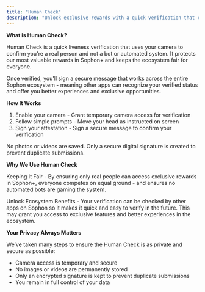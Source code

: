 ```yaml
---
title: "Human Check"
description: "Unlock exclusive rewards with a quick verification that confirms you're a real person."
---
```


**What is Human Check?**

Human Check is a quick liveness verification that uses your camera to confirm you're a real person and not a bot or automated system. It protects our most valuable rewards in Sophon\+ and keeps the ecosystem fair for everyone.

Once verified, you'll sign a secure message that works across the entire Sophon ecosystem - meaning other apps can recognize your verified status and offer you better experiences and exclusive opportunities.

**How It Works**

1. Enable your camera - Grant temporary camera access for verification
2. Follow simple prompts - Move your head as instructed on screen
3. Sign your attestation - Sign a secure message to confirm your verification

No photos or videos are saved. Only a secure digital signature is created to prevent duplicate submissions.

**Why We Use Human Check**

Keeping It Fair - By ensuring only real people can access exclusive rewards in Sophon\+, everyone competes on equal ground - and ensures no automated bots are gaming the system.

Unlock Ecosystem Benefits -  Your verification can be checked by other apps on Sophon so it makes it quick and easy to verify in the future. This may grant you access to exclusive features and better experiences in the ecosystem.

**Your Privacy Always Matters**

We’ve taken many steps to ensure the Human Check is as private and secure as possible:

- Camera access is temporary and secure
- No images or videos are permanently stored
- Only an encrypted signature is kept to prevent duplicate submissions
- You remain in full control of your data